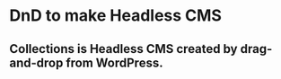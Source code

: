 <h1 style={{ textAlign: 'center', fontSize: '60px', marginTop: '100px', fontWeight: 'bold' }}>
  DnD to make Headless CMS
</h1>

<h2
  style={{
    textAlign: 'center',
    color: '#888',
    fontSize: '24px',
    marginTop: '60px',
  }}
>
  <span>Collections is Headless CMS created by drag-and-drop from WordPress.</span>
</h2>
